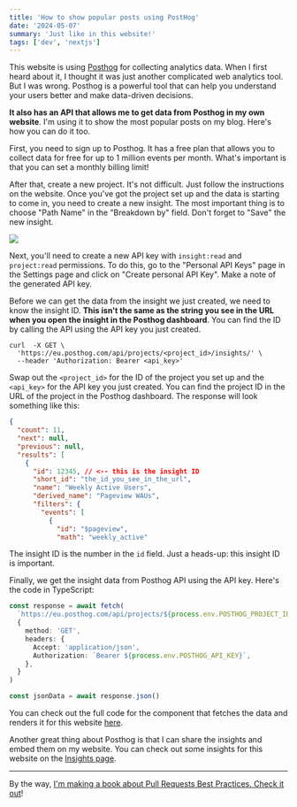 ```yaml
---
title: 'How to show popular posts using PostHog'
date: '2024-05-07'
summary: 'Just like in this website!'
tags: ['dev', 'nextjs']
---
```


This website is using [Posthog](https://eu.posthog.com) for collecting analytics data. When I first heard about it, I thought it was just another complicated web analytics tool. But I was wrong. Posthog is a powerful tool that can help you understand your users better and make data-driven decisions.

**It also has an API that allows me to get data from Posthog in my own website**. I'm using it to show the most popular posts on my blog. Here's how you can do it too.

First, you need to sign up to Posthog. It has a free plan that allows you to collect data for free for up to 1 million events per month. What's important is that you can set a monthly billing limit!

After that, create a new project. It's not difficult. Just follow the instructions on the website. Once you've got the project set up and the data is starting to come in, you need to create a new insight. The most important thing is to choose "Path Name" in the "Breakdown by" field. Don't forget to "Save" the new insight.

![](/static/images/articles/posthog-insight-break-paths.png.webp)

Next, you'll need to create a new API key with `insight:read` and `project:read` permissions. To do this, go to the "Personal API Keys" page in the Settings page and click on "Create personal API Key". Make a note of the generated API key.

Before we can get the data from the insight we just created, we need to know the insight ID. **This isn't the same as the string you see in the URL when you open the insight in the Posthog dashboard**. You can find the ID by calling the API using the API key you just created.

```shell
curl  -X GET \
  'https://eu.posthog.com/api/projects/<project_id>/insights/' \
  --header 'Authorization: Bearer <api_key>'
```

Swap out the `<project_id>` for the ID of the project you set up and the `<api_key>` for the API key you just created. You can find the project ID in the URL of the project in the Posthog dashboard. The response will look something like this:

```json
{
  "count": 11,
  "next": null,
  "previous": null,
  "results": [
    {
      "id": 12345, // <-- this is the insight ID
      "short_id": "the_id_you_see_in_the_url",
      "name": "Weekly Active Users",
      "derived_name": "Pageview WAUs",
      "filters": {
        "events": [
          {
            "id": "$pageview",
            "math": "weekly_active"
```

The insight ID is the number in the `id` field. Just a heads-up: this insight ID is important.

Finally, we get the insight data from Posthog API using the API key. Here's the code in TypeScript:

```typescript
const response = await fetch(
  `https://eu.posthog.com/api/projects/${process.env.POSTHOG_PROJECT_ID}/insights/${process.env.POSTHOG_INSIGHT_ID}`,
  {
    method: 'GET',
    headers: {
      Accept: 'application/json',
      Authorization: `Bearer ${process.env.POSTHOG_API_KEY}`,
    },
  }
)

const jsonData = await response.json()
```

You can check out the full code for the component that fetches the data and renders it for this website [here](<https://github.com/nicnocquee/nico.fyi/blob/main/app/(blog)/components/popular.tsx>).

Another great thing about Posthog is that I can share the insights and embed them on my website. You can check out some insights for this website on the [Insights page](/insights).

---

By the way, [I'm making a book about Pull Requests Best Practices. Check it out](https://pr.nico.fyi)!
